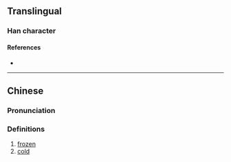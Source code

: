 {{character info}}
==Translingual==

===Han character===
{{Han char|rn=15|rad=冫|as=02|sn=4|four=|canj=IMMN|ids=⿰冫丁}}

====References====
* {{Han ref|kx=0131.160|hdz=10295.030|uh=34C5|ud=13509}}

----

==Chinese==
{{zh-forms}}

===Pronunciation===
{{zh-pron
|m=tīng
|c=ding1,ting1
|mc=
|oc=
|ma=
|cat=a
}}

===Definitions===
{{zh-hanzi}}

# [[frozen]]
# [[cold]]
